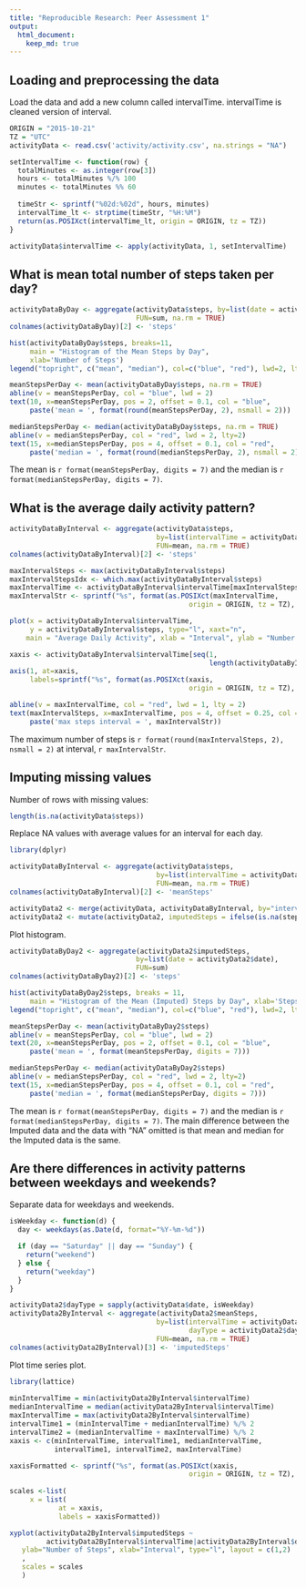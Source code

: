 ```yaml
---
title: "Reproducible Research: Peer Assessment 1"
output: 
  html_document:
    keep_md: true
---
```



## Loading and preprocessing the data
Load the data and add a new column called intervalTime. intervalTime is cleaned version
of interval.
```r
ORIGIN = "2015-10-21"
TZ = "UTC"
activityData <- read.csv('activity/activity.csv', na.strings = "NA")

setIntervalTime <- function(row) {
  totalMinutes <- as.integer(row[3])
  hours <- totalMinutes %/% 100
  minutes <- totalMinutes %% 60
  
  timeStr <- sprintf("%02d:%02d", hours, minutes) 
  intervalTime_lt <- strptime(timeStr, "%H:%M")
  return(as.POSIXct(intervalTime_lt, origin = ORIGIN, tz = TZ))
}

activityData$intervalTime <- apply(activityData, 1, setIntervalTime)
```


## What is mean total number of steps taken per day?
```r
activityDataByDay <- aggregate(activityData$steps, by=list(date = activityData$date), 
                               FUN=sum, na.rm = TRUE)
colnames(activityDataByDay)[2] <- 'steps'

hist(activityDataByDay$steps, breaks=11,
     main = "Histogram of the Mean Steps by Day", 
     xlab='Number of Steps')
legend("topright", c("mean", "median"), col=c("blue", "red"), lwd=2, lty=c(1,2))

meanStepsPerDay <- mean(activityDataByDay$steps, na.rm = TRUE)
abline(v = meanStepsPerDay, col = "blue", lwd = 2)
text(10, x=meanStepsPerDay, pos = 2, offset = 0.1, col = "blue",
     paste('mean = ', format(round(meanStepsPerDay, 2), nsmall = 2)))

medianStepsPerDay <- median(activityDataByDay$steps, na.rm = TRUE)
abline(v = medianStepsPerDay, col = "red", lwd = 2, lty=2)
text(15, x=medianStepsPerDay, pos = 4, offset = 0.1, col = "red",
     paste('median = ', format(round(medianStepsPerDay, 2), nsmall = 2)))
```

The mean is `r format(meanStepsPerDay, digits = 7)` and the median is `r format(medianStepsPerDay, digits = 7)`.

## What is the average daily activity pattern?
```r
activityDataByInterval <- aggregate(activityData$steps, 
                                    by=list(intervalTime = activityData$intervalTime), 
                                    FUN=mean, na.rm = TRUE)
colnames(activityDataByInterval)[2] <- 'steps'

maxIntervalSteps <- max(activityDataByInterval$steps)
maxIntervalStepsIdx <- which.max(activityDataByInterval$steps) 
maxIntervalTime <- activityDataByInterval$intervalTime[maxIntervalStepsIdx]
maxIntervalStr <- sprintf("%s", format(as.POSIXct(maxIntervalTime, 
                                            origin = ORIGIN, tz = TZ), "%H:%M"))

plot(x = activityDataByInterval$intervalTime, 
     y = activityDataByInterval$steps, type="l", xaxt="n",
    main = "Average Daily Activity", xlab = "Interval", ylab = "Number of Steps")

xaxis <- activityDataByInterval$intervalTime[seq(1, 
                                                 length(activityDataByInterval$intervalTime), 20)]
axis(1, at=xaxis,
     labels=sprintf("%s", format(as.POSIXct(xaxis, 
                                            origin = ORIGIN, tz = TZ), "%H:%M")))

abline(v = maxIntervalTime, col = "red", lwd = 1, lty = 2)
text(maxIntervalSteps, x=maxIntervalTime, pos = 4, offset = 0.25, col = "red",
     paste('max steps interval = ', maxIntervalStr))
```

The maximum number of steps is `r format(round(maxIntervalSteps, 2), nsmall = 2)` at interval, `r maxIntervalStr`.

## Imputing missing values
Number of rows with missing values:
```r
length(is.na(activityData$steps))
```

Replace NA values with average values for an interval for each day.
```r
library(dplyr)

activityDataByInterval <- aggregate(activityData$steps, 
                                    by=list(intervalTime = activityData$intervalTime), 
                                    FUN=mean, na.rm = TRUE)
colnames(activityDataByInterval)[2] <- 'meanSteps'

activityData2 <- merge(activityData, activityDataByInterval, by="intervalTime")
activityData2 <- mutate(activityData2, imputedSteps = ifelse(is.na(steps), meanSteps, steps))
```

Plot histogram.
```r
activityDataByDay2 <- aggregate(activityData2$imputedSteps, 
                               by=list(date = activityData2$date), 
                               FUN=sum)
colnames(activityDataByDay2)[2] <- 'steps'

hist(activityDataByDay2$steps, breaks = 11,
     main = "Histogram of the Mean (Imputed) Steps by Day", xlab='Steps')
legend("topright", c("mean", "median"), col=c("blue", "red"), lwd=2, lty=c(1,2))

meanStepsPerDay <- mean(activityDataByDay2$steps)
abline(v = meanStepsPerDay, col = "blue", lwd = 2)
text(20, x=meanStepsPerDay, pos = 2, offset = 0.1, col = "blue",
     paste('mean = ', format(meanStepsPerDay, digits = 7)))

medianStepsPerDay <- median(activityDataByDay2$steps)
abline(v = medianStepsPerDay, col = "red", lwd = 2, lty=2)
text(15, x=medianStepsPerDay, pos = 4, offset = 0.1, col = "red",
     paste('median = ', format(medianStepsPerDay, digits = 7)))
```

The mean is `r format(meanStepsPerDay, digits = 7)` and the median is `r format(medianStepsPerDay, digits = 7)`. The main difference between the Imputed data and the data with "NA" omitted is that mean and median for the Imputed data is the same.  

## Are there differences in activity patterns between weekdays and weekends?
Separate data for weekdays and weekends.
```r
isWeekday <- function(d) {
  day <- weekdays(as.Date(d, format="%Y-%m-%d"))

  if (day == "Saturday" || day == "Sunday") {
    return("weekend")
  } else {
    return("weekday")
  }
}

activityData2$dayType = sapply(activityData$date, isWeekday)
activityData2ByInterval <- aggregate(activityData2$meanSteps, 
                                    by=list(intervalTime = activityData2$intervalTime,
                                            dayType = activityData2$dayType), 
                                    FUN=mean, na.rm = TRUE)
colnames(activityData2ByInterval)[3] <- 'imputedSteps'
```

Plot time series plot.
```r
library(lattice) 
                                                
minIntervalTime = min(activityData2ByInterval$intervalTime)
medianIntervalTime = median(activityData2ByInterval$intervalTime)
maxIntervalTime = max(activityData2ByInterval$intervalTime)
intervalTime1 = (minIntervalTime + medianIntervalTime) %/% 2
intervalTime2 = (medianIntervalTime + maxIntervalTime) %/% 2
xaxis <- c(minIntervalTime, intervalTime1, medianIntervalTime, 
           intervalTime1, intervalTime2, maxIntervalTime) 

xaxisFormatted <- sprintf("%s", format(as.POSIXct(xaxis, 
                                            origin = ORIGIN, tz = TZ), "%H:%M"))
                          
scales <-list(
     x = list(
            at = xaxis,
            labels = xaxisFormatted))                            

xyplot(activityData2ByInterval$imputedSteps ~
         activityData2ByInterval$intervalTime|activityData2ByInterval$dayType, 
   ylab="Number of Steps", xlab="Interval", type="l", layout = c(1,2)
   ,
   scales = scales
   )
```